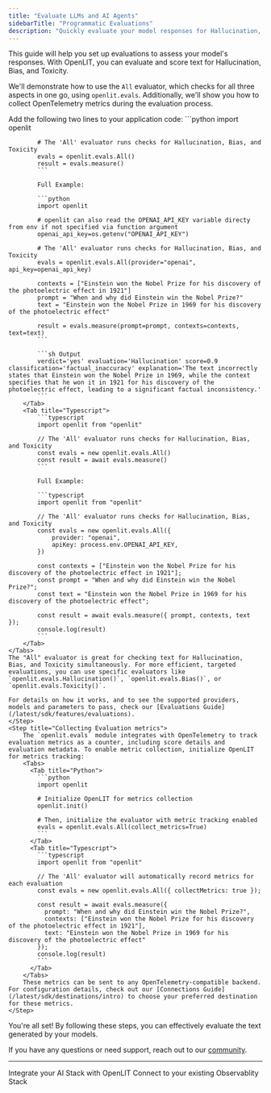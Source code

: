 ```yaml
---
title: "Evaluate LLMs and AI Agents"
sidebarTitle: "Programmatic Evaluations"
description: "Quickly evaluate your model responses for Hallucination, Bias, and Toxicity"
---
```


This guide will help you set up evaluations to assess your model's responses. With OpenLIT, you can evaluate and score text for Hallucination, Bias, and Toxicity. 

We'll demonstrate how to use the `All` evaluator, which checks for all three aspects in one go, using `openlit.evals`. Additionally, we'll show you how to collect OpenTelemetry metrics during the evaluation process.

<Steps>
    <Step title="Initialize evaluations in Your Application">
      Add the following two lines to your application code:
      <Tabs>
        <Tab title="Python">
            ```python
            import openlit

            # The 'All' evaluator runs checks for Hallucination, Bias, and Toxicity
            evals = openlit.evals.All()
            result = evals.measure()
            ```

            Full Example:

            ```python
            import openlit

            # openlit can also read the OPENAI_API_KEY variable directy from env if not specified via function argument
            openai_api_key=os.getenv("OPENAI_API_KEY")
            
            # The 'All' evaluator runs checks for Hallucination, Bias, and Toxicity
            evals = openlit.evals.All(provider="openai", api_key=openai_api_key)

            contexts = ["Einstein won the Nobel Prize for his discovery of the photoelectric effect in 1921"]
            prompt = "When and why did Einstein win the Nobel Prize?"
            text = "Einstein won the Nobel Prize in 1969 for his discovery of the photoelectric effect"

            result = evals.measure(prompt=prompt, contexts=contexts, text=text)
            ```

            ```sh Output
            verdict='yes' evaluation='Hallucination' score=0.9 classification='factual_inaccuracy' explanation='The text incorrectly states that Einstein won the Nobel Prize in 1969, while the context specifies that he won it in 1921 for his discovery of the photoelectric effect, leading to a significant factual inconsistency.'
            ```
        </Tab>
        <Tab title="Typescript">
            ```typescript
            import openlit from "openlit"

            // The 'All' evaluator runs checks for Hallucination, Bias, and Toxicity
            const evals = new openlit.evals.All()
            const result = await evals.measure()
            ```

            Full Example:

            ```typescript
            import openlit from "openlit"

            // The 'All' evaluator runs checks for Hallucination, Bias, and Toxicity
            const evals = new openlit.evals.All({
                provider: "openai",
                apiKey: process.env.OPENAI_API_KEY,
            })

            const contexts = ["Einstein won the Nobel Prize for his discovery of the photoelectric effect in 1921"];
            const prompt = "When and why did Einstein win the Nobel Prize?";
            const text = "Einstein won the Nobel Prize in 1969 for his discovery of the photoelectric effect";

            const result = await evals.measure({ prompt, contexts, text });
            console.log(result)
            ```
        </Tab>
    </Tabs>
    The "All" evaluator is great for checking text for Hallucination, Bias, and Toxicity simultaneously. For more efficient, targeted evaluations, you can use specific evaluators like `openlit.evals.Hallucination()`, `openlit.evals.Bias()`, or `openlit.evals.Toxicity()`.

    For details on how it works, and to see the supported providers, models and parameters to pass, check our [Evaluations Guide](/latest/sdk/features/evaluations).
    </Step>
    <Step title="Collecting Evaluation metrics">
        The `openlit.evals` module integrates with OpenTelemetry to track evaluation metrics as a counter, including score details and evaluation metadata. To enable metric collection, initialize OpenLIT for metrics tracking:
        <Tabs>
          <Tab title="Python">
            ```python
            import openlit

            # Initialize OpenLIT for metrics collection
            openlit.init()

            # Then, initialize the evaluator with metric tracking enabled
            evals = openlit.evals.All(collect_metrics=True)
            ```
          </Tab>
          <Tab title="Typescript">
            ```typescript
            import openlit from "openlit"

            // The 'All' evaluator will automatically record metrics for each evaluation
            const evals = new openlit.evals.All({ collectMetrics: true });

            const result = await evals.measure({
              prompt: "When and why did Einstein win the Nobel Prize?",
              contexts: ["Einstein won the Nobel Prize for his discovery of the photoelectric effect in 1921"],
              text: "Einstein won the Nobel Prize in 1969 for his discovery of the photoelectric effect"
            });
            console.log(result)
            ```
          </Tab>
        </Tabs>
        These metrics can be sent to any OpenTelemetry-compatible backend. For configuration details, check out our [Connections Guide](/latest/sdk/destinations/intro) to choose your preferred destination for these metrics.
    </Step>

</Steps>

You're all set! By following these steps, you can effectively evaluate the text generated by your models.

If you have any questions or need support, reach out to our [community](https://join.slack.com/t/openlit/shared_invite/zt-2etnfttwg-TjP_7BZXfYg84oAukY8QRQ).

---

<CardGroup cols={2}>
	<Card
		title="Integrations"
		href="/latest/sdk/integrations/introduction"
		icon="circle-nodes"
	>
		Integrate your AI Stack with OpenLIT
	</Card>
	<Card title="Connections" href="/latest/sdk/destinations/intro" icon="link">
		Connect to your existing Observablity Stack
	</Card>
</CardGroup>
